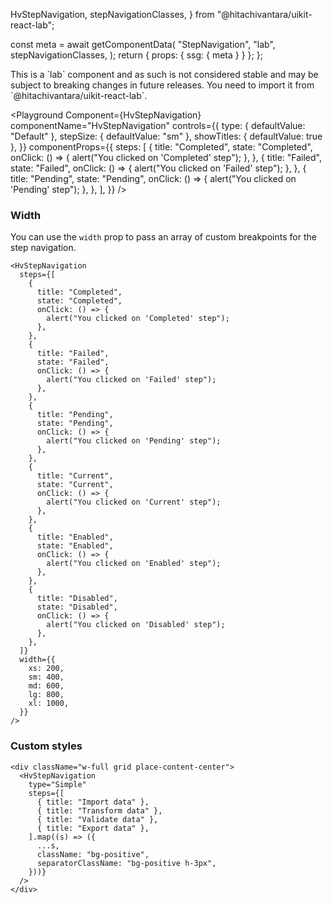   HvStepNavigation,
  stepNavigationClasses,
} from "@hitachivantara/uikit-react-lab";


  const meta = await getComponentData(
    "StepNavigation",
    "lab",
    stepNavigationClasses,
  );
  return { props: { ssg: { meta } } };
};

<Description />

<Page>

<Callout type="info">
  This is a `lab` component and as such is not considered stable and may be
  subject to breaking changes in future releases. You need to import it from
  `@hitachivantara/uikit-react-lab`.
</Callout>
<br />

<Playground
  Component={HvStepNavigation}
  componentName="HvStepNavigation"
  controls={{
    type: { defaultValue: "Default" },
    stepSize: { defaultValue: "sm" },
    showTitles: { defaultValue: true },
  }}
  componentProps={{
    steps: [
      {
        title: "Completed",
        state: "Completed",
        onClick: () => {
          alert("You clicked on 'Completed' step");
        },
      },
      {
        title: "Failed",
        state: "Failed",
        onClick: () => {
          alert("You clicked on 'Failed' step");
        },
      },
      {
        title: "Pending",
        state: "Pending",
        onClick: () => {
          alert("You clicked on 'Pending' step");
        },
      },
    ],
  }}
/>

### Width

You can use the `width` prop to pass an array of custom breakpoints for the step navigation.

```tsx live
<HvStepNavigation
  steps={[
    {
      title: "Completed",
      state: "Completed",
      onClick: () => {
        alert("You clicked on 'Completed' step");
      },
    },
    {
      title: "Failed",
      state: "Failed",
      onClick: () => {
        alert("You clicked on 'Failed' step");
      },
    },
    {
      title: "Pending",
      state: "Pending",
      onClick: () => {
        alert("You clicked on 'Pending' step");
      },
    },
    {
      title: "Current",
      state: "Current",
      onClick: () => {
        alert("You clicked on 'Current' step");
      },
    },
    {
      title: "Enabled",
      state: "Enabled",
      onClick: () => {
        alert("You clicked on 'Enabled' step");
      },
    },
    {
      title: "Disabled",
      state: "Disabled",
      onClick: () => {
        alert("You clicked on 'Disabled' step");
      },
    },
  ]}
  width={{
    xs: 200,
    sm: 400,
    md: 600,
    lg: 800,
    xl: 1000,
  }}
/>
```

### Custom styles

```tsx live
<div className="w-full grid place-content-center">
  <HvStepNavigation
    type="Simple"
    steps={[
      { title: "Import data" },
      { title: "Transform data" },
      { title: "Validate data" },
      { title: "Export data" },
    ].map((s) => ({
      ...s,
      className: "bg-positive",
      separatorClassName: "bg-positive h-3px",
    }))}
  />
</div>
```

</Page>
